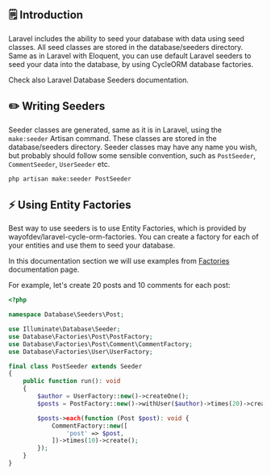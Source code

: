 
## 🗒️ Introduction

Laravel includes the ability to seed your database with data using seed classes. All seed classes are stored in the database/seeders directory.
Same as in Laravel with Eloquent, you can use default Laravel seeders to seed your data into the database, by using CycleORM database factories.

<Callout type="info" emoji="💡">
Check also <ExternalLink href="https://laravel.com/docs/10.x/seeding">Laravel Database Seeders</ExternalLink> documentation.
</Callout>

## ✏️ Writing Seeders

Seeder classes are generated, same as it is in Laravel, using the `make:seeder` Artisan command. These classes are stored in the database/seeders directory. Seeder classes may have any name you wish, but probably should follow some sensible convention, such as `PostSeeder`, `CommentSeeder`, `UserSeeder` etc.

```bash
php artisan make:seeder PostSeeder
```

## ⚡️ Using Entity Factories

Best way to use seeders is to use Entity Factories, which is provided by <ExternalLink href="https://github.com/wayofdev/laravel-cycle-orm-factories">wayofdev/laravel-cycle-orm-factories</ExternalLink>. You can create a factory for each of your entities and use them to seed your database.

In this documentation section we will use examples from [Factories](/services/factories) documentation page.

For example, let's create 20 posts and 10 comments for each post:

```php
<?php

namespace Database\Seeders\Post;

use Illuminate\Database\Seeder;
use Database\Factories\Post\PostFactory;
use Database\Factories\Post\Comment\CommentFactory;
use Database\Factories\User\UserFactory;

final class PostSeeder extends Seeder
{
    public function run(): void
    {
        $author = UserFactory::new()->createOne();
        $posts = PostFactory::new()->withUser($author)->times(20)->create();

        $posts->each(function (Post $post): void {
            CommentFactory::new([
                'post' => $post,
            ])->times(10)->create();
        });
    }
}
```
